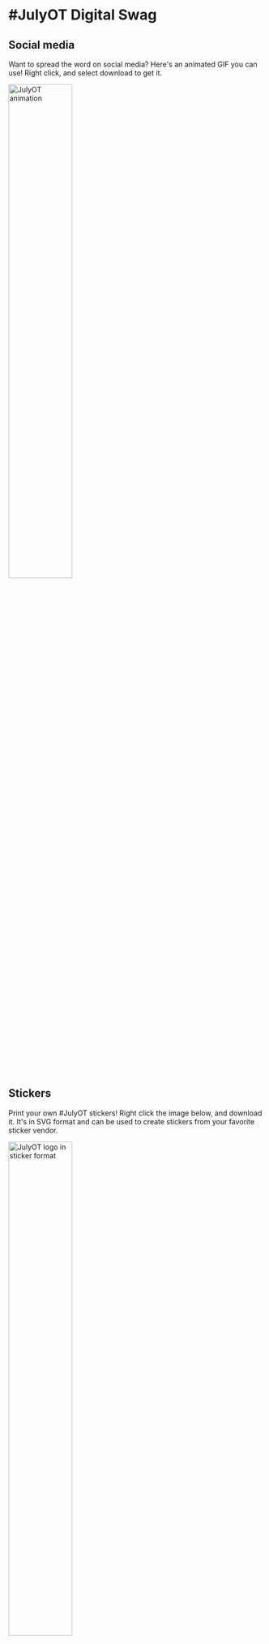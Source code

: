 # #JulyOT Digital Swag

## Social media

Want to spread the word on social media? Here's an animated GIF you can use! Right click, and select download to get it.

<img src='/img/gif/julyot.gif' width='50%' alt='JulyOT animation'/>

## Stickers

Print your own #JulyOT stickers! Right click the image below, and download it. It's in SVG format and can be used to create stickers from your favorite sticker vendor.

<img src='/img/svg/julyot.svg' width='50%' alt='JulyOT logo in sticker format'/>

## Desktop backgrounds

Here's a selection of desktop backgrounds for you to use throughout #JulyOT. These are all PNGs at 3840x2160. Right click the image you want, and download it.

<img src='/img/png/July-oT_Desktop-Background_3840x2160_A.png' width='45%' alt='JulyOT desktop background'/>&nbsp;
<img src='/img/png/July-oT_Desktop-Background_3840x2160_B.png' width='45%' alt='JulyOT desktop background'/>&nbsp;
<img src='/img/png/July-oT_Desktop-Background_3840x2160_C.png' width='45%' alt='JulyOT desktop background'/>

## Video chat backgrounds

Have fun in #JulyOT with these backgrounds for your favorite video chat software, such as Microsoft Teams! These are all PNGs at 1920x1080. Right click the image you want, and download it.

<img src='/img/png/July-oT_Teams-Background_1920x1080_A.png' width='45%' alt='JulyOT desktop background'/>&nbsp;
<img src='/img/png/July-oT_Teams-Background_1920x1080_B.png' width='45%' alt='JulyOT desktop background'/>&nbsp;
<img src='/img/png/July-oT_Teams-Background_1920x1080_C.png' width='45%' alt='JulyOT desktop background'/>
